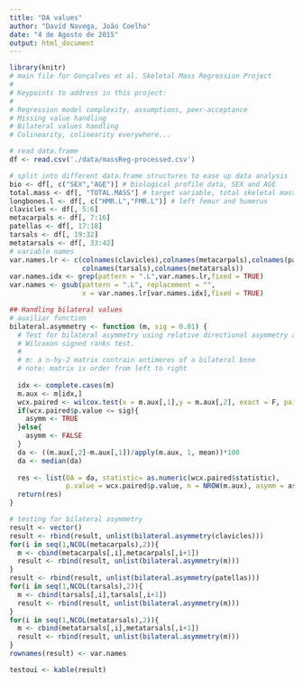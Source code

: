 ```yaml
---
title: "DA values"
author: "David Navega, João Coelho"
date: "4 de Agosto de 2015"
output: html_document
---
```


```r
library(knitr)
# main file for Gonçalves et al. Skeletal Mass Regression Project
#
# Keypoints to address in this project:
#
# Regression model complexity, assumptions, peer-acceptance
# Missing value handling
# Bilateral values handling
# Colinearity, colinearity everywhere...

# read data.frame
df <- read.csv('./data/massReg-processed.csv')

# split into different data.frame structures to ease up data analysis
bio <- df[, c("SEX","AGE")] # biological profile data, SEX and AGE
total.mass <- df[, "TOTAL.MASS"] # target variable, total skeletal mass
longbones.l <- df[, c("HMR.L","FMR.L")] # left femur and humerus
clavicles <- df[, 5:6] 
metacarpals <- df[, 7:16]
patellas <- df[, 17:18]
tarsals <- df[, 19:32]
metatarsals <- df[, 33:42]
# variable names
var.names.lr <- c(colnames(clavicles),colnames(metacarpals),colnames(patellas),
                  colnames(tarsals),colnames(metatarsals))
var.names.idx <- grep(pattern = ".L",var.names.lr,fixed = TRUE)
var.names <- gsub(pattern = ".L", replacement = "", 
                  x = var.names.lr[var.names.idx],fixed = TRUE)

## Handling bilateral values
# auxiliar function
bilateral.asymmetry <- function (m, sig = 0.01) {
  # Test for bilateral asymmetry using relative directional asymmetry and 
  # Wilcoxon signed ranks test.
  #
  # m: a n-by-2 matrix contrain antimeres of a bilateral bone
  # note: matrix is order from left to right
  
  idx <- complete.cases(m)
  m.aux <- m[idx,]
  wcx.paired <- wilcox.test(x = m.aux[,1],y = m.aux[,2], exact = F, paired=T)
  if(wcx.paired$p.value <= sig){
    asymm <- TRUE 
  }else{
    asymm <- FALSE
  }
  da <- ((m.aux[,2]-m.aux[,1])/apply(m.aux, 1, mean))*100
  da <- median(da)
  
  res <- list(DA = da, statistic= as.numeric(wcx.paired$statistic), 
              p.value = wcx.paired$p.value, n = NROW(m.aux), asymm = asymm)
  return(res)
}

# testing for bilateral asymmetry
result <- vector()
result <- rbind(result, unlist(bilateral.asymmetry(clavicles)))
for(i in seq(1,NCOL(metacarpals),2)){
  m <- cbind(metacarpals[,i],metacarpals[,i+1])
  result <- rbind(result, unlist(bilateral.asymmetry(m)))
}
result <- rbind(result, unlist(bilateral.asymmetry(patellas)))
for(i in seq(1,NCOL(tarsals),2)){
  m <- cbind(tarsals[,i],tarsals[,i+1])
  result <- rbind(result, unlist(bilateral.asymmetry(m)))
}
for(i in seq(1,NCOL(metatarsals),2)){
  m <- cbind(metatarsals[,i],metatarsals[,i+1])
  result <- rbind(result, unlist(bilateral.asymmetry(m)))
}
rownames(result) <- var.names

```


```r
testoui <- kable(result)
```

